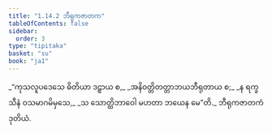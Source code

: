 ```yaml
---
title: "1.14.2 ဘီရုကဇာတက"
tableOfContents: false
sidebar:
  order: 3
type: "tipitaka"
basket: "su"
book: "ja1"
---
```



<DynamicBreadcrumb />

<Division number="132" book="ja1">

<Paragraph number="293" type="verses" book="ja1">
_“ကုသလူပဒေသေ ဓိတိယာ ဒဠှာယ စ,_  
_အနိဝတ္တိတတ္တာဘယဘီရုတာယ စ;_  
_န ရက္ခသီနံ ဝသမာဂမိမှသေ,_  
_သ သောတ္ထိဘာဝေါ မဟတာ ဘယေန မေ”တိ._  


</Paragraph>
</Division>

<Paragraph number="294" type="center" book="ja1">
ဘီရုကဇာတကံ ဒုတိယံ.
</Paragraph>